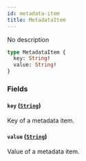 ```yaml
---
id: metadata-item
title: MetadataItem
---
```



No description

```graphql
type MetadataItem {
  key: String!
  value: String!
}
```


### Fields

#### `key` ([`String`](../../../developer/api-reference/scalars/string))

Key of a metadata item.


#### `value` ([`String`](../../../developer/api-reference/scalars/string))

Value of a metadata item.




